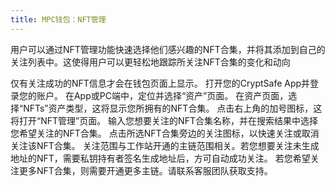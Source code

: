---
title: MPC钱包：NFT管理
---

  用户可以通过NFT管理功能快速选择他们感兴趣的NFT合集，并将其添加到自己的关注列表中。这使得用户可以更轻松地跟踪所关注NFT合集的变化和动向

<Tip> 
仅有关注成功的NFT信息才会在钱包页面上显示。
</Tip>

<Steps>
<Step title="打开CryptSafe App 或 PC端*">
    打开您的CryptSafe App并登录您的账户。
</Step>
<Step title="选择NFTs资产类型">
在App或PC端中，定位并选择“资产”页面。
在资产页面，选择“NFTs”资产类型，这将显示您所拥有的NFT合集。
</Step>
<Step title="进入NFT管理页面">
    点击右上角的加号图标，这将打开“NFT管理”页面。
    输入您想要关注的NFT合集名称，并在搜索结果中选择您希望关注的NFT合集。
</Step>
<Step title="快捷关注或取消关注合集">
    点击所选NFT合集旁边的关注图标，以快速关注或取消关注该NFT合集。
    <Tip> 
关注范围与工作站开通的主链范围相关。若您想要关注未生成地址的NFT，需要私钥持有者签名生成地址后，方可自动成功关注。
若您希望关注更多NFT合集，则需要开通更多主链。请联系客服团队获取支持。
</Tip>
</Step>
</Steps>
